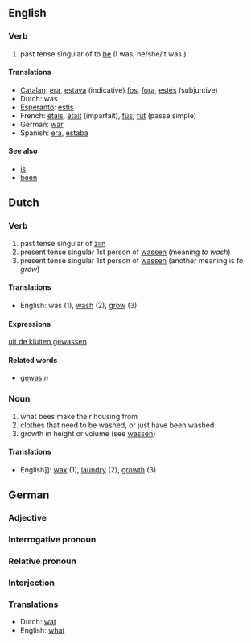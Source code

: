 ==English==

===Verb===

# past tense singular of to [[be]] (I was, he/she/it was.)

====Translations====
*[[Catalan]]: [[era]], [[estava]] (indicative) [[fos]], [[fora]], [[estés]] (subjuntive)
*Dutch: was
*[[Esperanto]]: [[estis]]
*French: [[étais]], [[était]] (imparfait), [[fûs]], [[fût]] (passé simple)
*German: [[war]]
*Spanish: [[era]], [[estaba]]

====See also====
*[[is]]
*[[been]]

==Dutch==

===Verb===

# past tense singular of [[zijn]]
# present tense singular 1st person of [[wassen]] (meaning ''to wash'')
# present tense singular 1st person of [[wassen]] (another meaning is ''to grow'')

====Translations====

*English: was (1), [[wash]] (2), [[grow]] (3)

====Expressions====

[[uit de kluiten gewassen]]

====Related words====

*[[gewas]] ''n''

===Noun===

# what bees make their housing from
# clothes that need to be washed, or just have been washed
# growth in height or volume (see [[wassen]])

====Translations====

*English]]: [[wax]] (1), [[laundry]] (2), [[growth]] (3)

==German==

===Adjective===

===Interrogative pronoun===

===Relative pronoun===

===Interjection===

===Translations===

*Dutch: [[wat]]
*English: [[what]]